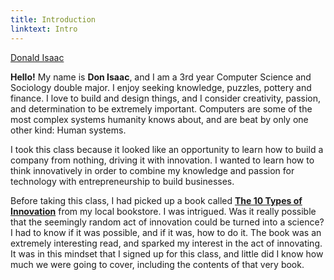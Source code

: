 ```yaml
---
title: Introduction
linktext: Intro
---
```


<div class="LI-profile-badge" style={{ textAlign: 'center', marginBottom: '1rem', marginTop: '1rem' }} data-version="v1" data-size="large" data-locale="en_US" data-type="vertical" data-theme="dark" data-vanity="donaldisaac"><a class="LI-simple-link" href='https://www.linkedin.com/in/donaldisaac?trk=profile-badge'>Donald Isaac</a></div>

**Hello!** My name is **Don Isaac**, and I am a 3rd year Computer Science and Sociology
double major. I enjoy seeking knowledge, puzzles, pottery and finance.
I love to build and design things, and I consider creativity,
passion, and determination to be extremely important. Computers are
some of the most complex systems humanity knows about, and are beat by only
one other kind: Human systems.

I took this class because it looked like an opportunity to learn how to build
a company from nothing, driving it with innovation. I wanted to learn how to
think innovatively in order to combine my knowledge and passion for technology
with entrepreneurship to build businesses.

Before taking this class, I had picked up a book called [**The 10 Types of Innovation**](https://doblin.com/ten-types)
from my local bookstore. I was intrigued. Was it really possible that the seemingly
random act of innovation could be turned into a science? I had to know if it was
possible, and if it was, how to do it. The book was an extremely interesting read,
and sparked my interest in the act of innovating. It was in this mindset that I 
signed up for this class, and little did I know how much we were going to cover,
including the contents of that very book. 


